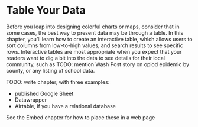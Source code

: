 # Table Your Data {#table}

Before you leap into designing colorful charts or maps, consider that in some cases, the best way to present data may be through a table. In this chapter, you'll learn how to create an interactive table, which allows users to sort columns from low-to-high values, and search results to see specific rows. Interactive tables are most appropriate when you expect that your readers want to dig a bit into the data to see details for their local community, such as TODO: mention Wash Post story on opiod epidemic by county, or any listing of school data.

TODO: write chapter, with three examples:

- published Google Sheet
- Datawrapper
- Airtable, if you have a relational database

See the Embed chapter for how to place these in a web page
